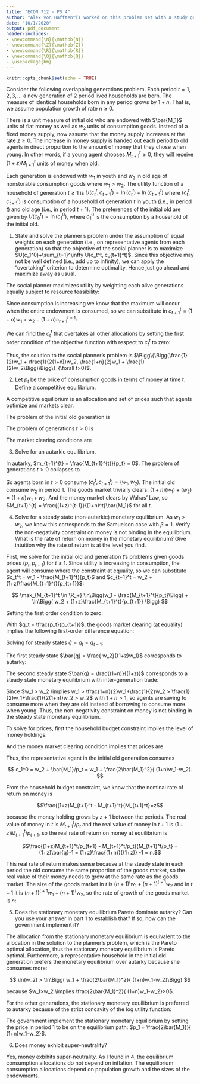 ```yaml
---
title: "ECON 712 - PS 4"
author: "Alex von Hafften^[I worked on this problem set with a study group of Michael Nattinger, Andrew Smith, and Ryan Mather. I also discussed problems with Emily Case, Sarah Bass, and Danny Edgel.]"
date: "10/1/2020"
output: pdf_document
header-includes:
- \newcommand{\N}{\mathbb{N}}
- \newcommand{\Z}{\mathbb{Z}}
- \newcommand{\R}{\mathbb{R}}
- \newcommand{\Q}{\mathbb{Q}}
- \usepackage{bm}
---
```


```r
knitr::opts_chunk$set(echo = TRUE)
```

Consider the following overlapping generations problem. Each period $t=1, 2, 3, ...$ a new generation of 2 period lived households are born.  The measure of identical households born in any period grows by $1 + n$.  That is, we assume population growth of rate $n \ge 0$.

There is a unit measure of initial old who are endowed with $\bar{M_1}$ units of fiat money as well as $w_2$ units of consumption goods.  Instead of a fixed money supply, now assume that the money supply increases at the rate $z \ge 0$. The increase in money supply is handed out each period to old agents in direct proportion to the amount of money that they chose when young.  In other words, if a young agent chooses $M_{t+1}^t \ge 0$, they will receive $(1+z)M_{t+1}^t$ units of money when old.

Each generation is endowed with $w_1$ in youth and $w_2$ in old age of nonstorable consumption goods where $w_1 >w_2$. The utility function of a household of generation $t \ge 1$ is $U(c_t^t, c_{t+1}^t) = \ln(c_t^t) + \ln(c_{t+1}^t)$ where $(c_t^t, c_{t+1}^t)$ is consumption of a household of generation $t$ in youth (i.e., in period $t$) and old age (i.e., in period $t+1$). The preferences of the initial old are given by $U(c_0^t)=\ln(c_1^0)$, where $c_1^0$ is the consumption by a household of the initial old.

1. State and solve the planner's problem under the assumption of equal weights on each generation (i.e., on representative agents from each generation) so that the objective of the social planner is to maximize $U(c_1^0)+\sum_{t=1}^\infty U(c_t^t, c_{t+1}^t)$. Since this objective may not be well defined (i.e., add up to infinity), we can apply the "overtaking" criterion to determine optimality. Hence just go ahead and maximize away as usual.

The social planner maximizes utility by weighting each alive generations equally subject to resource feasibility:

\begin{align*}
\max_{c_1^0, c_i^i, c_{i+1}^{i} \in \R_+, i \in \N} & U(c_1^0)+\sum_{t=1}^\infty U(c_t^t, c_{t+1}^t)\\
\text{s.t. } & (1+n)c_t^t + c_t^{t-1} \le (1+n)w_1+w_2 \text{ } \forall t \in \N \\
\implies \max_{c_1^0, c_i^i, c_{i+1}^{i} \in \R_+, i \in \N} & \ln(c_1^0)+\sum_{t=1}^\infty \ln(c_t^t)+\sum_{t=1}^\infty \ln (c_{t+1}^t)\\
\text{s.t. } & c_t^{t-1} \le (1+n)w_1+w_2-(1+n)c_t^t \text{ }\forall t \in \N
\end{align*}

\pagebreak

Since consumption is increasing we know that the maximum will occur when the entire endowment is consumed, so we can substitute in $c_{t+1}^{t} = (1+n)w_1+w_2-(1+n)c_{t+1}^{t+1}$:

\begin{align*}
\max_{c_1^0, c_i^i \in \R_+, i \in \N} & \ln(c_1^0)+\sum_{t=1}^\infty \ln(c_t^t)+\sum_{t=1}^\infty \ln [(1+n)w_1+w_2-(1+n)c_{t+1}^{t+1}]\\
\implies \max_{c_1^0, c_i^i \in \R_+, i \in \N} & \ln(c_1^0)+\sum_{t=1}^\infty \ln(c_t^t)+\sum_{t=2}^\infty \ln [(1+n)w_1+w_2-(1+n)c_{t}^{t}]
\end{align*}

We can find the $c_t^t$ that overtakes all other allocations by setting the first order condition of the objective function with respect to $c_t^t$ to zero:

\begin{align*}
\frac{1}{c_t^t} - \frac{1+n}{(1+n)w_1+w_2-(1+n)c_t^t} &= 0 \\
\implies c_t^t &= \frac{1}{2}w_1 + \frac{1}{2(1+n)}w_2 \\
\implies c_t^{t-1} &= \frac{1+n}{2}w_1 + \frac{1}{2}w_2
\end{align*}

Thus, the solution to the social planner's problem is $\Bigg\{\Bigg(\frac{1}{2}w_1 + \frac{1}{2(1+n)}w_2, \frac{1+n}{2}w_1 + \frac{1}{2}w_2\Bigg)\Bigg\}_{\forall t>0}$.

2. Let $p_t$ be the price of consumption goods in terms of money at time $t$. Define a competitive equilibrium.

A competitive equilibrium is an allocation and set of prices such that agents optimize and markets clear.

The problem of the initial old generation is

\begin{align*}
\max_{c_1^0 \in \R_+} & \ln(c_1^0)\\
\text{s.t. } & p_1c_1^0 \le p_1w_2 + \bar{M_1}
\end{align*}

The problem of generations $t > 0$ is

\begin{align*}
\max_{(c_t^t, c_{t+1}^t, M_{t+1}^t) \in \R_+^3} & \ln(c_t^t) + \ln(c_{t+1}^t)\\
\text{s.t. } & p_tc_t^t \le p_tw_1 - M_{t+1}^t\\
             & p_{t+1}c_{t+1}^t \le p_{t+1}w_2 + (1+z)M_{t+1}^t\\
\end{align*}

The market clearing conditions are

\begin{align*}
(1+n)c_t^t+c_t^{t-1} &= (1+n)w_1+w_2                     & \text{(Goods Market)} \\
    (1+n)^tM_{t+1}^{t} &= (1+z)^{t-1}\bar{M_1}           & \text{(Money Market)}
\end{align*}

\pagebreak

3. Solve for an autarkic equilibrium.

In autarky, $m_{t+1}^{t} = \frac{M_{t+1}^{t}}{p_t} = 0$. The problem of generations $t > 0$ collapses to

\begin{align*}
\max_{(c_t^t, c_{t+1}^t) \in \R_+^2} & \ln(c_t^t) + \ln(c_{t+1}^t)\\
\text{s.t. } & c_t^t \le w_1\\
             & c_{t+1}^t \le w_2\\
\end{align*}

So agents born in $t > 0$ consume $(c_t^t, c_{t+1}^t) = (w_1, w_2)$.  The initial old consume $w_2$ in period 1.  The goods market trivially clears: $(1+n)(w_1)+(w_2) = (1+n)w_1+w_2$.  And the money market clears by Walras' Law, so $M_{t+1}^{t} = \frac{(1+z)^{t-1}}{(1+n)^t}\bar{M_1}$ for all $t$.

4. Solve for a steady state (non-autarkic) monetary equilibrium.  As $w_1 > w_2$, we know this corresponds to the Samuelson case with $\beta = 1$. Verify the non-negativity constraint on money is not binding in the equilibrium.  What is the rate of return on money in the monetary equilibrium? Give intuition why the rate of return is at the level you find.

First, we solve for the initial old and generation $t$'s problems given goods prices $(p_t, p_{t+1})$ for $t \ge 1$.  Since utility is increasing in consumption, the agent will consume where the constraint at equality, so we can substitute $c_t^t = w_1 - \frac{M_{t+1}^t}{p_t}$ and $c_{t+1}^t = w_2 + (1+z)\frac{M_{t+1}^t}{p_{t+1}}$:

$$
\max_{M_{t+1}^t \in \R_+} \ln\Bigg(w_1 - \frac{M_{t+1}^t}{p_t}\Bigg) + \ln\Bigg( w_2 + (1+z)\frac{M_{t+1}^t}{p_{t+1}} \Bigg)
$$

Setting the first order condition to zero:

\begin{align*}
0 &= \Bigg(w_1 - \frac{M_{t+1}^t}{p_t}\Bigg)^{-1} \Bigg( \frac{-1}{p_t} \Bigg) + \Bigg( w_2 + \frac{(1+z)M_{t+1}^t}{p_{t+1}} \Bigg)^{-1}\Bigg(\frac{1+z}{p_{t+1}}\Bigg) \\
M_{t+1}^t &= \frac{p_t}{2}w_1 - \frac{p_{t+1}}{2(1+z)}w_2 \\
c_t^t &= w_1 - \frac{1}{p_t} \Bigg( \frac{p_t}{2}w_1 - \frac{p_{t+1}}{2(1+z)}w_2 \Bigg) \\
      &= \frac{1}{2}w_1 + \frac{p_{t+1}}{2(1+z)p_t}w_2\\
c_{t+1}^t &= w_2 + \frac{1+z}{p_{t+1}}\Bigg( \frac{p_t}{2}w_1 - \frac{p_{t+1}}{2(1+z)}w_2 \Bigg)\\
          &= \frac{1}{2}w_2 + \frac{(1+z)p_t}{2p_{t+1}}w_1 
\end{align*}

\pagebreak

With $q_t = \frac{p_t}{p_{t+1}}$, the goods market clearing (at equality) implies the following first-order difference equation:

\begin{align*}
(1+n)\Bigg(\frac{1}{2}w_1 + \frac{1}{2(1+z)q_t}w_2\Bigg) + \Bigg( \frac{1}{2}w_2 + \frac{(1+z)q_{t-1}}{2}w_1 \Bigg) &= (1+n)w_1+w_2 \\
q_t &= \frac{(1+n)w_2}{(1+z)[(1+n)w_1+w_2 -(1+z)w_1q_{t-1}]}
\end{align*}

Solving for steady states $\bar{q}=q_t = q_{t-1}$:

\begin{align*}
\bar{q} &= \frac{(1+n)w_2}{(1+z)[(1+n)w_1+w_2 -(1+z)w_1\bar{q}]} \\
\implies 0 &= (1+z)w_1\bar{q}^2 - [(1+n)w_1+w_2]\bar{q} + \frac{(1+n)w_2}{(1+z)} \\
\implies \bar{q} &= \frac{[(1+n)w_1+w_2] \pm \sqrt{[(1+n)w_1+w_2]^2 - 4(1+z)w_1\frac{(1+n)w_2}{(1+z)}}}{2(1+z)w_1} \\
\implies \bar{q} &= \frac{(1+n)w_1+w_2 \pm [(1+n)w_1 - w_2]}{2(1+z)w_1} \\
\implies \bar{q} &= \frac{ w_2}{(1+z)w_1} \text{  or  }  \bar{q} = \frac{(1+n)}{(1+z)} 
\end{align*}

The first steady state $\bar{q} = \frac{ w_2}{(1+z)w_1}$ corresponds to autarky:

\begin{align*}
c_t^t &= \frac{1}{2}w_1 + \frac{(1+z)w_1}{2(1+z)w_2}w_2 = w_1 \\
c_{t+1}^t &= \frac{1}{2}w_2 + \frac{(1+z)w_2}{2(1+z)w_1}w_1 = w_2
\end{align*}

The second steady state $\bar{q} = \frac{(1+n)}{(1+z)}$ corresponds to a steady state monetary equilibrium with inter-generation trade:

\begin{align*}
c_t^t &= \frac{1}{2}w_1 + \frac{(1+z)}{2(1+z)(1+n)}w_2 \\
&= \frac{1}{2}w_1 + \frac{1}{2(1+n)}w_2  \\
c_{t+1}^t &=  \frac{1}{2}w_2 + \frac{(1+z)(1+n)}{2(1+z)}w_1 \\
&= \frac{1+n}{2}w_1 + \frac{1}{2}w_2
\end{align*}

Since $w_1 > w_2 \implies w_1 > \frac{1+n}{2}w_1+\frac{1}{2}w_2  > \frac{1}{2}w_1+\frac{1}{2(1+n)}w_2 > w_2$ with $1+n>1$, so agents are saving to consume more when they are old instead of borrowing to consume more when young.  Thus, the non-negativity constraint on money is not binding in the steady state monetary equilibrium. 

\pagebreak

To solve for prices, first the household budget constraint implies the level of money holdings:

\begin{align*}
\frac{1}{2}w_1 + \frac{1}{2(1+n)}w_2  &= w_1 - \frac{M_{t+1}^t}{p_t} \\
 M_{t+1}^t  &= p_t\Bigg(\frac{(1+n)w_1-w_2}{2(1+n)}\Bigg)\\
\end{align*}

And the money market clearing condition implies that prices are 

\begin{align*}
p_t\Bigg(\frac{(1+n)w_1-w_2}{2(1+n)}\Bigg) &= \frac{(1+z)^{t-1}\bar{M_1}}{(1+n)^t } \\
p_t  &= \frac{(1+z)^{t-1}2\bar{M_1}}{(1+n)^{t-1} ((1+n)w_1-w_2)}
\end{align*}

Thus, the representative agent in the initial old generation consumes 

$$
c_1^0 = w_2 + \bar{M_1}/p_t = w_1 + \frac{2\bar{M_1}^2}{ (1+n)w_1-w_2}.
$$

From the household budget constraint, we know that the nominal rate of return on money is 

$$\frac{(1+z)M_{t+1}^t - M_{t+1}^t}{M_{t+1}^t}=z$$

because the money holding grows by $z+1$ between the periods. The real value of money in $t$ is $M_{t+1}^t/p_t$ and the real value of money in $t+1$ is $(1+z)M_{t+1}^t/p_{t+1}$, so the real rate of return on money at equilibrium is 

$$\frac{(1+z)M_{t+1}^t/p_{t+1} - M_{t+1}^t/p_t}{M_{t+1}^t/p_t} = (1+z)\bar{q}-1 = (1+z)\frac{(1+n)}{(1+z)} -1 = n.$$

This real rate of return makes sense because at the steady state in each period the old consume the same proportion of the goods market, so the real value of their money needs to grow at the same rate as the goods market. The size of the goods market in $t$ is $(n+1)^{t}w_1 + (n+1)^{t-1}w_2$ and in $t+1$ it is $(n+1)^{t+1}w_1 + (n+1)^{t}w_2$, so the rate of growth of the goods market is $n$:

\begin{align*}
& \frac{[(n+1)^{t+1}w_1 + (n+1)^{t}w_2]-[(n+1)^{t}w_1 + (n+1)^{t-1}w_2]}{(n+1)^{t}w_1 + (n+1)^{t-1}w_2}\\
= &\frac{[(n+1)^{t+1} - (n+1)^{t}] w_1 + [(n+1)^{t}-(n+1)^{t-1}]w_2}{(n+1)^{t}w_1 + (n+1)^{t-1}w_2}\\
= & \frac{(n+1-1)(n+1)^{t} w_1 + (n+1-1)(n+1)^{t-1}w_2}{(n+1)^{t}w_1 + (n+1)^{t-1}w_2}\\
= & n \frac{(n+1)^{t} w_1 + (n+1)^{t-1}w_2}{(n+1)^{t}w_1 + (n+1)^{t-1}w_2}\\
= & n \\
\end{align*}

\pagebreak

5. Does the stationary monetary equilibrium Pareto dominate autarky? Can you use your answer in part 1 to establish that? If so, how can the government implement it?

The allocation from the stationary monetary equilibrium is equivalent to the allocation in the solution to the planner's problem, which is the Pareto optimal allocation, thus the stationary monetary equilibrium is Pareto optimal.  Furthermore, a representative household in the initial old generation prefers the monetary equilibrium over autarky because she consumes more:

$$
\ln(w_2) > \ln\Bigg( w_1 + \frac{2\bar{M_1}^2}{ (1+n)w_1-w_2}\Bigg)
$$

because $w_1>w_2 \implies \frac{2\bar{M_1}^2}{ (1+n)w_1-w_2}>0$.

For the other generations, the stationary monetary equilibrium is preferred to autarky because of the strict concavity of the log utility function:

\begin{align*}
& \ln\Bigg(\frac{1}{2}w_1 + \frac{1}{2(1+n)}w_2\Bigg) + \ln\Bigg(\frac{1+n}{2}w_1 + \frac{1}{2}w_2\Bigg) \\
&= \ln\Bigg(\Bigg( \frac{n+2}{2n+2} \Bigg)\Bigg(\frac{n+1}{n+2}w_1 + \frac{1}{2+n}w_2\Bigg)\Bigg) + \ln\Bigg(\Bigg( \frac{n+2}{2}  \Bigg)\Bigg(\frac{1+n}{n+2}w_1 + \frac{1}{n+2}w_2\Bigg)\Bigg) \\
&= \ln\Bigg( \frac{n+2}{2n+2} \Bigg)+\ln\Bigg(\frac{n+1}{n+2}w_1 + \frac{1}{2+n}w_2\Bigg) + \ln\Bigg( \frac{n+2}{2}  \Bigg) + \ln \Bigg(\frac{1+n}{n+2}w_1 + \frac{1}{n+2}w_2\Bigg)\\
&= \ln\Bigg( \frac{(n+2)^2}{4n+4}\Bigg)+2\ln\Bigg(\frac{n+1}{n+2}w_1 + \frac{1}{n+2}w_2\Bigg)\\
&> \ln\Bigg( \frac{(n+2)^2}{4n+4}\Bigg)+\frac{2n+2}{n+2}\ln(w_1) + \frac{2}{n+2}\ln(w_2)\\
&> \ln(w_1) + \ln(w_2)
\end{align*}

The government implement the stationary monetary equilibrium by setting the price in period 1 to be on the equilibrium path: $p_1 = \frac{2\bar{M_1}}{ (1+n)w_1-w_2}$.

6. Does money exhibit super-neutrality?

Yes, money exbihits super-neutrality.  As I found in 4, the equilibrium consumption allocations do not depend on inflation. The equilibrium consumption allocations depend on population growth and the sizes of the endowments.